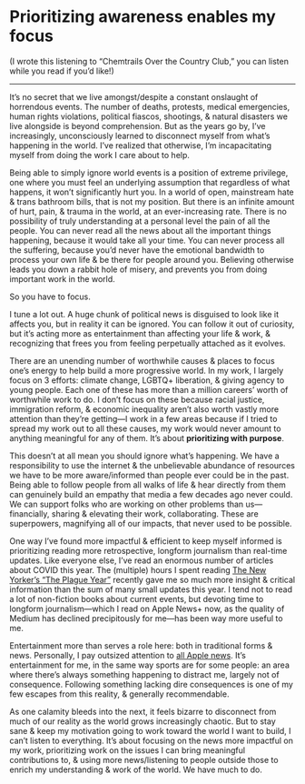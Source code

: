 
# Prioritizing awareness enables my focus

(I wrote this listening to “Chemtrails Over the Country Club,” you can listen while you read if you’d like!)

<Song url="https://song.link/us/i/1545567750" />

---

It’s no secret that we live amongst/despite a constant onslaught of horrendous events. The number of deaths, protests, medical emergencies, human rights violations, political fiascos, shootings, & natural disasters we live alongside is beyond comprehension. But as the years go by, I’ve increasingly, unconsciously learned to disconnect myself from what’s happening in the world. I’ve realized that otherwise, I’m incapacitating myself from doing the work I care about to help.

Being able to simply ignore world events is a position of extreme privilege, one where you must feel an underlying assumption that regardless of what happens, it won’t significantly hurt you. In a world of open, mainstream hate & trans bathroom bills, that is not my position. But there is an infinite amount of hurt, pain, & trauma in the world, at an ever-increasing rate. There is no possibility of truly understanding at a personal level the pain of all the people. You can never read all the news about all the important things happening, because it would take all your time. You can never process all the suffering, because you’d never have the emotional bandwidth to process your own life & be there for people around you. Believing otherwise leads you down a rabbit hole of misery, and prevents you from doing important work in the world.

So you have to focus.

I tune a lot out. A huge chunk of political news is disguised to look like it affects you, but in reality it can be ignored. You can follow it out of curiosity, but it’s acting more as entertainment than affecting your life & work, & recognizing that frees you from feeling perpetually attached as it evolves.

There are an unending number of worthwhile causes & places to focus one’s energy to help build a more progressive world. In my work, I largely focus on 3 efforts: climate change, LGBTQ+ liberation, & giving agency to young people. Each one of these has more than a million careers’ worth of worthwhile work to do. I don’t focus on these because racial justice, immigration reform, & economic inequality aren’t also worth vastly more attention than they’re getting—I work in a few areas because if I tried to spread my work out to all these causes, my work would never amount to anything meaningful for any of them. It’s about **prioritizing with purpose**.

This doesn’t at all mean you should ignore what’s happening. We have a responsibility to use the internet & the unbelievable abundance of resources we have to be more aware/informed than people ever could be in the past. Being able to follow people from all walks of life & hear directly from them can genuinely build an empathy that media a few decades ago never could. We can support folks who are working on other problems than us—financially, sharing & elevating their work, collaborating. These are superpowers, magnifying all of our impacts, that never used to be possible.

One way I’ve found more impactful & efficient to keep myself informed is prioritizing reading more retrospective, longform journalism than real-time updates. Like everyone else, I’ve read an enormous number of articles about COVID this year. The (multiple) hours I spent reading [The New Yorker’s “The Plague Year”](https://www.newyorker.com/magazine/2021/01/04/the-plague-year) recently gave me so much more insight & critical information than the sum of many small updates this year. I tend not to read a lot of non-fiction books about current events, but devoting time to longform journalism—which I read on Apple News+ now, as the quality of Medium has declined precipitously for me—has been way more useful to me.

Entertainment more than serves a role here: both in traditional forms & news. Personally, I pay outsized attention to [all Apple news](/2019-09-10_why_i_care_about_apple/). It’s entertainment for me, in the same way sports are for some people: an area where there’s always something happening to distract me, largely not of consequence. Following something lacking dire consequences is one of my few escapes from this reality, & generally recommendable.

As one calamity bleeds into the next, it feels bizarre to disconnect from much of our reality as the world grows increasingly chaotic. But to stay sane & keep my motivation going to work toward the world I want to build, I can’t listen to everything. It’s about focusing on the news more impactful on my work, prioritizing work on the issues I can bring meaningful contributions to, & using more news/listening to people outside those to enrich my understanding & work of the world. We have much to do.
